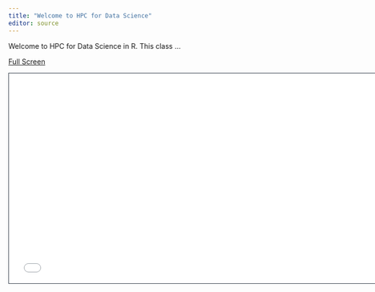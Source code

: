 ```yaml
---
title: "Welcome to HPC for Data Science"
editor: source
---
```


Welcome to HPC for Data Science in R. This class ...

[Full Screen](slides.qmd)

```{=html}
<iframe class="slide-deck" src="slides.html" height="420" width="747" style="border: 1px solid #2e3846;"></iframe>
```
<!-- #### Outline -->

<!-- 1. About the Class: Intro -->

<!-- 2. About me -->

<!-- 3. Logistics: Working in groups -- Random # and move arount -->

<!-- 3. About you -->

<!-- 4.  -->

<!--     -->

<!--     -->

<!--     -->

<!--     -->

<!--     -->

<!--     -->

<!--     -->

<!-- #### Exercises -->
